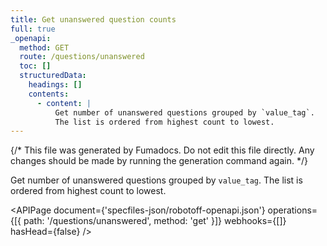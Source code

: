```yaml
---
title: Get unanswered question counts
full: true
_openapi:
  method: GET
  route: /questions/unanswered
  toc: []
  structuredData:
    headings: []
    contents:
      - content: |
          Get number of unanswered questions grouped by `value_tag`.
          The list is ordered from highest count to lowest.
---
```


{/* This file was generated by Fumadocs. Do not edit this file directly. Any changes should be made by running the generation command again. */}

Get number of unanswered questions grouped by `value_tag`.
The list is ordered from highest count to lowest.

<APIPage
  document={'specfiles-json/robotoff-openapi.json'}
  operations={[{ path: '/questions/unanswered', method: 'get' }]}
  webhooks={[]}
  hasHead={false}
/>

